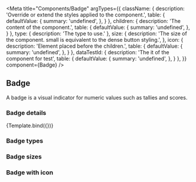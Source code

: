 

<Meta
    title="Components/Badge"
    argTypes={{
        className: {
            description: 'Override or extend the styles applied to the component.',
            table: {
                defaultValue: {
                    summary: 'undefined',
                },
            }
        },
        children: {
            description: 'The content of the component.',
            table: {
                defaultValue: {
                    summary: 'undefined',
                },
            }
        },
        type: {
            description: 'The type to use.'
        },
        size: {
            description: 'The size of the component. small is equivalent to the dense button styling.',
        },
        icon: {
            description: 'Element placed before the children.',
            table: {
                defaultValue: {
                    summary: 'undefined',
                },
            }
        },
        dataTestId: {
            description: 'The it of the component for test',
            table: {
                defaultValue: {
                    summary: 'undefined',
                },
            }
        },
    }}
    component={Badge}
/>


## Badge

A badge is a visual indicator for numeric values such as tallies and scores.

### Badge details
<Canvas>
    <Story
        name="Demo"
        args={{
            type: 'primary',
            size: 'sm',
            children: '100',
            className: 'custom-badge',
            dataTestId: 'text-badge-id',
        }}>
        {Template.bind({})}
    </Story>
</Canvas>

<ArgsTable story="Demo" />

### Badge types

<Canvas>
    <Story id='components-badge--primary' />
    <Story id='components-badge--important' />
    <Story id='components-badge--default' />
    <Story id='components-badge--default-invert' />
    <Story id='components-badge--removed' />
    <Story id='components-badge--added' />
</Canvas>

### Badge sizes

<Canvas>
    <Story id='components-badge--small' />
    <Story id='components-badge--large' />
</Canvas>

### Badge with icon

<Canvas>
    <Story id='components-badge--icon' />
</Canvas>
